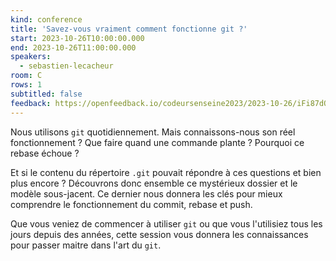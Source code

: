 ```yaml
---
kind: conference
title: 'Savez-vous vraiment comment fonctionne git ?'
start: 2023-10-26T10:00:00.000
end: 2023-10-26T11:00:00.000
speakers:
  - sebastien-lecacheur
room: C
rows: 1
subtitled: false
feedback: https://openfeedback.io/codeursenseine2023/2023-10-26/iFi87dQJmTbXIbTdu8ai
---
```


Nous utilisons `git` quotidiennement. Mais connaissons-nous son réel fonctionnement ? Que faire quand une commande plante ? Pourquoi ce rebase échoue ?

Et si le contenu du répertoire `.git` pouvait répondre à ces questions et bien plus encore ? Découvrons donc ensemble ce mystérieux dossier et le modèle sous-jacent. Ce dernier nous donnera les clés pour mieux comprendre le fonctionnement du commit, rebase et push.

Que vous veniez de commencer à utiliser `git` ou que vous l'utilisiez tous les jours depuis des années, cette session vous donnera les connaissances pour passer maitre dans l'art du `git`.
